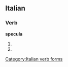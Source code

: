 ==Italian==

===Verb===
'''specula'''

# {{form of|[[third-person|Third-person]] [[singular]] [[present tense]]|[[speculare#Italian|speculare]]|lang=Italian}}
# {{form of|[[second-person|Second-person]] singular [[imperative]]|speculare#Italian|speculare|lang=Italian}}

[[Category:Italian verb forms]]